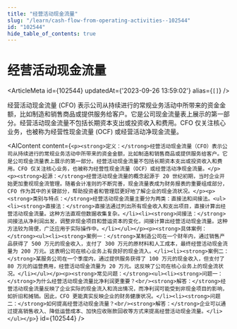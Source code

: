 ```yaml
---
title: "经营活动现金流量"
slug: "/learn/cash-flow-from-operating-activities--102544"
id: "102544"
hide_table_of_contents: true
---
```



# 经营活动现金流量

<ArticleMeta id={102544} updatedAt={'2023-09-26 13:59:02'} alias={`[]`} />
<div className='border-solid border-b border-t-0 my-4 border-[var(--ifm-color-gray-300)]' />

经营活动现金流量 (CFO) 表示公司从持续进行的常规业务活动中所带来的资金金额，比如制造和销售商品或提供服务给客户。它是公司现金流量表上展示的第一部分。经营活动现金流量不包括长期资本支出或投资收入和费用。CFO 仅关注核心业务，也被称为经营性现金流量 (OCF) 或经营活动净现金流量。

<AIContent content={`<p><strong>定义：</strong>经营活动现金流量（CFO）表示公司从持续进行的常规业务活动中所带来的资金金额，比如制造和销售商品或提供服务给客户。它是公司现金流量表上展示的第一部分。经营活动现金流量不包括长期资本支出或投资收入和费用。CFO 仅关注核心业务，也被称为经营性现金流量（OCF）或经营活动净现金流量。</p><p><strong>起源：</strong>经营活动现金流量的概念起源于 20 世纪初期，当时企业开始更加重视现金流管理。随着会计准则的不断完善，现金流量表成为财务报表的重要组成部分，CFO 作为其中的关键部分，帮助投资者和管理层更好地了解企业的现金流状况。</p><p><strong>类别与特点：</strong>经营活动现金流量主要分为两类：直接法和间接法。<ul><li><strong>直接法：</strong>直接法通过列出所有现金收入和支出项目，直接计算出经营活动现金流量。这种方法直观但数据收集复杂。</li><li><strong>间接法：</strong>间接法从净利润出发，调整非现金项目和营运资本的变化，间接计算出经营活动现金流量。这种方法较为简便，广泛应用于实际操作中。</li></ul></p><p><strong>具体案例：</strong><ul><li><strong>案例一：</strong>某制造公司在一个财年内，通过销售产品获得了 500 万元的现金收入，支付了 300 万元的原材料和人工成本，最终经营活动现金流量为 200 万元。这表明公司在核心业务上有良好的现金流入。</li><li><strong>案例二：</strong>某服务公司在一个季度内，通过提供服务获得了 100 万元的现金收入，但支付了 80 万元的运营费用，经营活动现金流量为 20 万元。这反映了公司在核心业务上的现金流状况。</li></ul></p><p><strong>常见问题：</strong><ul><li><strong>问题一：</strong>为什么经营活动现金流量比净利润更重要？<br/><strong>解答：</strong>经营活动现金流量反映了企业实际的现金流入和流出情况，而净利润可能受到非现金项目的影响，如折旧和摊销。因此，CFO 更能真实反映企业的财务健康状况。</li><li><strong>问题二：</strong>如何提高经营活动现金流量？<br/><strong>解答：</strong>企业可以通过提高销售收入、降低运营成本、加快应收账款回收等方式来提高经营活动现金流量。</li></ul></p>`} id={102544} />
